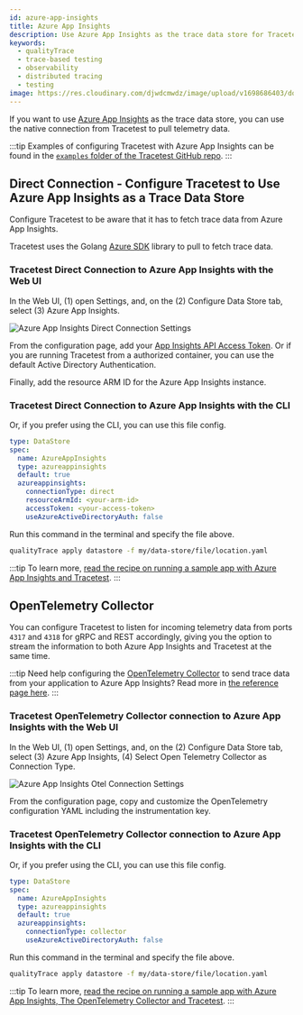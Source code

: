 ```yaml
---
id: azure-app-insights
title: Azure App Insights
description: Use Azure App Insights as the trace data store for Tracetest. You can use the native connection from Tracetest to pull telemetry data directly from any region.
keywords:
  - qualityTrace
  - trace-based testing
  - observability
  - distributed tracing
  - testing
image: https://res.cloudinary.com/djwdcmwdz/image/upload/v1698686403/docs/Blog_Thumbnail_14_rsvkmo.jpg
---
```


If you want to use [Azure App Insights](https://learn.microsoft.com/en-us/azure/azure-monitor/app/app-insights-overview) as the trace data store, you can use the native connection from Tracetest to pull telemetry data.

:::tip
Examples of configuring Tracetest with Azure App Insights can be found in the [`examples` folder of the Tracetest GitHub repo](https://github.com/intelops/qualityTrace/tree/main/examples).
:::

## Direct Connection - Configure Tracetest to Use Azure App Insights as a Trace Data Store

Configure Tracetest to be aware that it has to fetch trace data from Azure App Insights.

Tracetest uses the Golang [Azure SDK](https://learn.microsoft.com/en-us/azure/developer/go/) library to pull to fetch trace data.

### Tracetest Direct Connection to Azure App Insights with the Web UI

In the Web UI, (1) open Settings, and, on the (2) Configure Data Store tab, select (3) Azure App Insights.

![Azure App Insights Direct Connection Settings](../img/appinsights-direct.png)

From the configuration page, add your [App Insights API Access Token](https://learn.microsoft.com/en-us/azure/azure-monitor/app/app-insights-azure-ad-api). Or if you are running Tracetest from a authorized container, you can use the default Active Directory Authentication.

Finally, add the resource ARM ID for the Azure App Insights instance.

### Tracetest Direct Connection to Azure App Insights with the CLI

Or, if you prefer using the CLI, you can use this file config.

```yaml
type: DataStore
spec:
  name: AzureAppInsights
  type: azureappinsights
  default: true
  azureappinsights:
    connectionType: direct
    resourceArmId: <your-arm-id>
    accessToken: <your-access-token>
    useAzureActiveDirectoryAuth: false
```

Run this command in the terminal and specify the file above.

```bash
qualityTrace apply datastore -f my/data-store/file/location.yaml
```

:::tip
To learn more, [read the recipe on running a sample app with Azure App Insights and Tracetest](/examples-tutorials/recipes/running-qualityTrace-with-azure-app-insights).
:::

## OpenTelemetry Collector

You can configure Tracetest to listen for incoming telemetry data from ports `4317` and `4318` for gRPC and REST accordingly, giving you the option to stream the information to both Azure App Insights and Tracetest at the same time.

:::tip
Need help configuring the [OpenTelemetry Collector](https://github.com/open-telemetry/opentelemetry-collector-contrib) to send trace data from your application to Azure App Insights? Read more in [the reference page here](/configuration/opentelemetry-collector-configuration-file-reference).
:::

### Tracetest OpenTelemetry Collector connection to Azure App Insights with the Web UI

In the Web UI, (1) open Settings, and, on the (2) Configure Data Store tab, select (3) Azure App Insights, (4) Select Open Telemetry Collector as Connection Type.

![Azure App Insights Otel Connection Settings](../img/appinsights-otel.png)

From the configuration page, copy and customize the OpenTelemetry configuration YAML including the instrumentation key.

### Tracetest OpenTelemetry Collector connection to Azure App Insights with the CLI

Or, if you prefer using the CLI, you can use this file config.

```yaml
type: DataStore
spec:
  name: AzureAppInsights
  type: azureappinsights
  default: true
  azureappinsights:
    connectionType: collector
    useAzureActiveDirectoryAuth: false
```

Run this command in the terminal and specify the file above.

```bash
qualityTrace apply datastore -f my/data-store/file/location.yaml
```

:::tip
To learn more, [read the recipe on running a sample app with Azure App Insights, The OpenTelemetry Collector and Tracetest](/examples-tutorials/recipes/running-qualityTrace-with-azure-app-insights-collector).
:::
